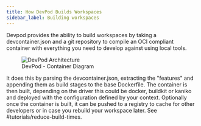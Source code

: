 ```yaml
---
title: How DevPod Builds Workspaces
sidebar_label: Building workspaces
---
```


Devpod provides the ability to build workspaces by taking a devcontainer.json and a git repository to compile an OCI compliant container with everything you need to develop
against using local tools.

<figure>
  <img src="/docs/media/c4_build.png" alt="DevPod Architecture" />
  <figcaption>DevPod - Container Diagram</figcaption>
</figure>

It does this by parsing the devcontainer.json, extracting the "features" and appending them as build stages to the base Dockerfile. The container is then built, depending on the driver
this could be docker, buildkit or kaniko and deployed with the configuration defined by your context. Optionally once the container is built, it can be pushed to a registry to cache for
other developers or in case you rebuild your workspace later. See #tutorials/reduce-build-times.

